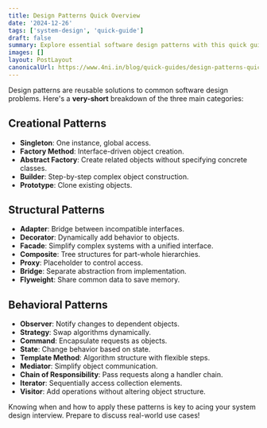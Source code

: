 ```yaml
---
title: Design Patterns Quick Overview
date: '2024-12-26'
tags: ['system-design', 'quick-guide']
draft: false
summary: Explore essential software design patterns with this quick guide. Perfect for SDE-1 interviews, learn creational, structural, and behavioral patterns in simple terms!
images: []
layout: PostLayout
canonicalUrl: https://www.4ni.in/blog/quick-guides/design-patterns-quick-overview
---
```


<TOCInline toc={props.toc} asDisclosure />

Design patterns are reusable solutions to common software design problems. Here's a **very-short** breakdown of the three main categories:

## Creational Patterns

- **Singleton**: One instance, global access.
- **Factory Method**: Interface-driven object creation.
- **Abstract Factory**: Create related objects without specifying concrete classes.
- **Builder**: Step-by-step complex object construction.
- **Prototype**: Clone existing objects.

## Structural Patterns

- **Adapter**: Bridge between incompatible interfaces.
- **Decorator**: Dynamically add behavior to objects.
- **Facade**: Simplify complex systems with a unified interface.
- **Composite**: Tree structures for part-whole hierarchies.
- **Proxy**: Placeholder to control access.
- **Bridge**: Separate abstraction from implementation.
- **Flyweight**: Share common data to save memory.

## Behavioral Patterns

- **Observer**: Notify changes to dependent objects.
- **Strategy**: Swap algorithms dynamically.
- **Command**: Encapsulate requests as objects.
- **State**: Change behavior based on state.
- **Template Method**: Algorithm structure with flexible steps.
- **Mediator**: Simplify object communication.
- **Chain of Responsibility**: Pass requests along a handler chain.
- **Iterator**: Sequentially access collection elements.
- **Visitor**: Add operations without altering object structure.

Knowing when and how to apply these patterns is key to acing your system design interview. Prepare to discuss real-world use cases!
